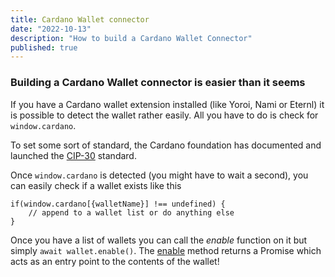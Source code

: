 ```yaml
---
title: Cardano Wallet connector
date: "2022-10-13"
description: "How to build a Cardano Wallet Connector"
published: true
---
```


### Building a Cardano Wallet connector is easier than it seems

If you have a Cardano wallet extension installed (like Yoroi, Nami or Eternl) it is possible to detect the wallet rather easily.
All you have to do is check for `window.cardano`. 

To set some sort of standard, the Cardano foundation has documented and launched the [CIP-30](https://cips.cardano.org/cips/cip30/) standard.

Once `window.cardano` is detected (you might have to wait a second), you can easily check if a wallet exists like this

```
if(window.cardano[{walletName}] !== undefined) {
    // append to a wallet list or do anything else
}
```

Once you have a list of wallets you can call the *enable* function on it but simply `await wallet.enable()`. The [enable](https://cips.cardano.org/cips/cip30/#cardanowalletnameenablepromiseapi) method returns a Promise which acts as an entry point to the contents of the wallet!
